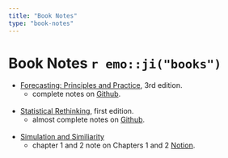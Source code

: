 ```yaml
---
title: "Book Notes"
type: "book-notes"
---
```


# Book Notes `r emo::ji("books")`

* [Forecasting: Principles and Practice](https://otexts.com/fpp3/), 3rd edition.
  * complete notes on [Github](https://github.com/tmastny/timeseries/tree/master/vignettes).\
\
* [Statistical Rethinking](https://xcelab.net/rm/statistical-rethinking/), first edition.
  * almost complete notes on [Github](https://github.com/tmastny/Statistical-Rethinking-Notes).\
\
* [Simulation and Similiarity](https://www.amazon.com/Simulation-Similarity-Understand-Studies-Philosophy/dp/0190265124)
  * chapter 1 and 2 note on Chapters 1 and 2 [Notion](https://www.notion.so/Simulation-and-Similarity-2525272efbf14bfca6b480b69e907116).
